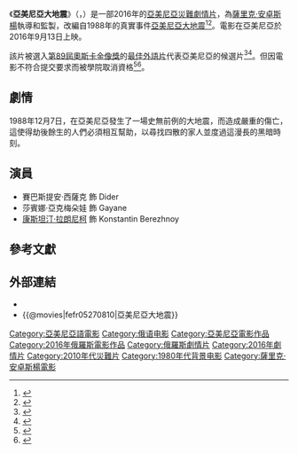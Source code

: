 {{noteTA
|T=zh-cn:亚美尼亚大地震 (电影);zh-tw:亞美尼亞大地震 (電影);
|G1=Show
|G2=Movie
}}
{{Infobox film
| name           = 亞美尼亞大地震
| original_name  = {{lang|hy|երկրաշարժ}}
| image          = Earthquake 2016 Poster.jpg
| caption        = 電影海報
| director       = [[薩里克·安卓斯楊|薩里克·安卓斯楊]]
| producer       = {{Plainlist|
* 格翁德·安德亞斯楊
* 薩里克·安卓斯楊
* Ruben Dishdishyan
* Aram Movsesyan
* 馬提·鮑文
}}
| writer         = {{Plainlist|
* Grant Barsegyan
* Arsen Danielyan
* Aleksey Gravitskiy	
* 謝爾蓋·尤達科夫
* 馬提·鮑文
}}
| starring       =  {{Plainlist|
* 賽巴斯提安·西薩克
* 莎賓娜·亞克梅朵娃
* [[康斯坦汀·拉朗尼柯|康斯坦汀·拉朗尼柯]]
}}
| music          = 
| cinematography = Yuriy Korobeynikov
| editing        = 
| studio         = {{Plainlist|
* Mars Media Entertainment
* 亞美尼亞國營電影中心
}}
| distributor    = {{Plainlist|
* 沙爾姆影業（亞美尼亞）
* Karoprokat（俄羅斯）
* [[車庫娛樂|車庫娛樂]]（臺灣）
}}
| released       = {{Film date|2016|9|13|亞美尼亞|2016|12|1|俄羅斯|2017|3|17|臺灣}}
| runtime        = 101分鐘
| country        = 亞美尼亞
| language       = 亞美尼亞語<br>俄語
| budget         = 14.6億德拉姆
| gross          = 360萬美元<ref name="BOM">{{cite web |url=http://www.boxofficemojo.com/movies/intl/?page=&wk=2016W49&id=_fZEMLETRIASENIJE01 |title=Zemletriasenije (The Earthquake) |website=Box Office Mojo |accessdate=2016-12-05 |archive-date=2019-10-09 |archive-url=https://web.archive.org/web/20191009091635/https://www.boxofficemojo.com/movies/intl/?page=&wk=2016W49&id=_fZEMLETRIASENIJE01 |dead-url=no }}</ref><ref name="NUM">{{cite web|url=http://www.the-numbers.com/movie/Zemletryasenie-(Armenia)#tab=summary|title=Zemletriasenije (The Earthquake)|website=The Numbers|accessdate=2016-12-09|archive-date=2017-10-03|archive-url=https://web.archive.org/web/20171003124750/http://www.the-numbers.com/movie/Zemletryasenie-(Armenia)#tab=summary|dead-url=no}}</ref>
| cn_name        = 亚美尼亚大地震
| hk_name        = 
| tw_name        = 亞美尼亞大地震
}}
《'''亞美尼亞大地震'''》（{{lang-hy|երկրաշարժ}}，{{lang-ru|Землетрясение}}）是一部2016年的[[亞美尼亞|亞美尼亞]][[災難片|災難]][[劇情片|劇情片]]，為[[薩里克·安卓斯楊|薩里克·安卓斯楊]]執導和監製，改編自1988年的真實事件[[亞美尼亞大地震|亞美尼亞大地震]]<ref name="Panorama">{{cite web |url=http://www.panorama.am/en/news/2016/07/11/%E2%80%9CEarthquake%E2%80%9D-in-Gyumri/1610309 |title=Screening of Sarik Andreasyan’s "Earthquake" in Gyumri |work=Panorama |date=2016-09-03 |accessdate=2016-09-03 |archive-date=2019-10-13 |archive-url=https://web.archive.org/web/20191013202954/https://www.panorama.am/en/news/2016/07/11/%E2%80%9CEarthquake%E2%80%9D-in-Gyumri/1610309 |dead-url=no }}</ref><ref name="asbarez">{{cite web |url=http://asbarez.com/154564/armenian-national-film-academy-receives-3-applications-for-oscars-submission/ |title=Armenian National Film Academy Receives 3 Applications for Oscars Submission |work=Asbarez |date=2016-09-03 |accessdate=2016-09-03 |archive-date=2020-10-22 |archive-url=https://web.archive.org/web/20201022231645/http://asbarez.com/154564/armenian-national-film-academy-receives-3-applications-for-oscars-submission/ |dead-url=no }}</ref>。電影在亞美尼亞於2016年9月13日上映。

該片被選入[[第89屆奧斯卡金像獎|第89屆奧斯卡金像獎]]的[[奧斯卡最佳外語片獎|最佳外語片]]代表亞美尼亞的候選片<ref name="Armenia">{{cite web |url=http://www.panarmenian.net/eng/news/220009/ |title=Armenia picks "Earthquake" for foreign language Oscar race |work=Panarmenian |date=2016-09-03 |accessdate=2016-09-03 |archive-date=2016-09-04 |archive-url=https://web.archive.org/web/20160904161355/http://www.panarmenian.net/eng/news/220009/ |dead-url=no }}</ref><ref name="HWR">{{cite web |url=http://www.hollywoodreporter.com/news/oscars-armenia-selects-earthquake-foreign-925678 |title=Oscars: Armenia Selects 'Earthquake' for Foreign-Language Category |last=Holdsworth |first=Nick |work=[[The_Hollywood_Reporter|The Hollywood Reporter]] |date=2016-09-04 |accessdate=2016-09-05 |archive-date=2016-11-03 |archive-url=https://web.archive.org/web/20161103222400/http://www.hollywoodreporter.com/news/oscars-armenia-selects-earthquake-foreign-925678 |dead-url=no }}</ref>。但因電影不符合提交要求而被學院取消資格<ref name="Disqualified">{{cite web |url=http://www.hollywoodreporter.com/news/foreign-language-oscar-armenian-submission-937903 |title=Foreign-Language Oscar: Armenian Submission Disqualified |last=Kozlov |first=Vladimir |work=[[The_Hollywood_Reporter|The Hollywood Reporter]] |date=2016-10-12 |accessdate=2016-10-13 |archive-date=2016-11-03 |archive-url=https://web.archive.org/web/20161103222541/http://www.hollywoodreporter.com/news/foreign-language-oscar-armenian-submission-937903 |dead-url=no }}</ref><ref name="DQ">{{cite web |url=http://www.panarmenian.net/eng/news/223075/ |title=Armenia’s Oscar entry creators explain Academy’s disqualification |work=Panarmenian |date=2016-10-13 |accessdate=2016-10-13 |archive-date=2019-07-22 |archive-url=https://web.archive.org/web/20190722174711/http://www.panarmenian.net/eng/news/223075/ |dead-url=no }}</ref>。

== 劇情 ==
1988年12月7日，在亞美尼亞發生了一場史無前例的大地震，而造成嚴重的傷亡，這使得劫後餘生的人們必須相互幫助，以尋找四散的家人並度過這漫長的黑暗時刻。

== 演員 ==
* 賽巴斯提安·西薩克 飾 Dider
* 莎賓娜·亞克梅朵娃 飾 Gayane
* [[康斯坦汀·拉朗尼柯|康斯坦汀·拉朗尼柯]] 飾 Konstantin Berezhnoy

== 參考文獻 ==
{{reflist|30em}}

== 外部連結 ==
* {{IMDb title|5270810|亞美尼亞大地震}}
* {{@movies|fefr05270810|亞美尼亞大地震}}

{{薩里克·安卓斯楊}}
{{DEFAULTSORT:Earthquake (2016 film)}}
[[Category:亞美尼亞語電影|Category:亞美尼亞語電影]]
[[Category:俄语电影|Category:俄语电影]]
[[Category:亞美尼亞電影作品|Category:亞美尼亞電影作品]]
[[Category:2016年俄羅斯電影作品|Category:2016年俄羅斯電影作品]]
[[Category:俄羅斯劇情片|Category:俄羅斯劇情片]]
[[Category:2016年劇情片|Category:2016年劇情片]]
[[Category:2010年代災難片|Category:2010年代災難片]]
[[Category:1980年代背景电影|Category:1980年代背景电影]]
[[Category:薩里克·安卓斯楊電影|Category:薩里克·安卓斯楊電影]]